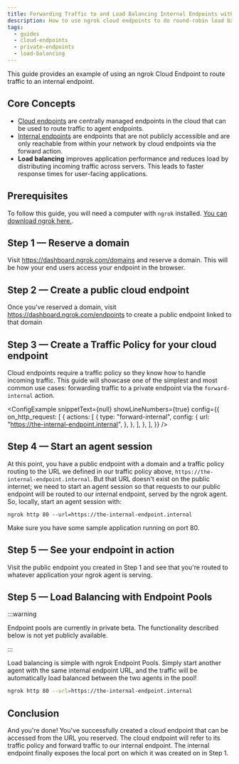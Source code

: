 ```yaml
---
title: Forwarding Traffic to and Load Balancing Internal Endpoints with Cloud Endpoints
description: How to use ngrok cloud endpoints to do round-robin load balancing.
tags:
  - guides
  - cloud-endpoints
  - private-endpoints
  - load-balancing
---
```



<!-- prettier-ignore -->
<!-- Imports -->


<!-- Guide -->

This guide provides an example of using an ngrok Cloud Endpoint to route traffic to an internal endpoint.

## Core Concepts

- [Cloud endpoints](/network-edge/cloud-endpoints) are centrally managed endpoints in the cloud that can be used to route traffic to agent endpoints.
- [Internal endpoints](/network-edge/internal-endpoints) are endpoints that are not publicly accessible and are only reachable from within your network by cloud endpoints via the forward action.
- **Load balancing** improves application performance and reduces load by distributing incoming traffic across servers. This leads to faster response times for user-facing applications.

## Prerequisites

To follow this guide, you will need a computer with `ngrok` installed. [You can download ngrok here.](https://download.ngrok.com).

## **Step 1** — Reserve a domain

Visit https://dashboard.ngrok.com/domains and reserve a domain. This will be how your end users access your endpoint in the browser.

## **Step 2** — Create a public cloud endpoint

Once you've reserved a domain, visit https://dashboard.ngrok.com/endpoints to create a public endpoint linked to that domain

## **Step 3** — Create a Traffic Policy for your cloud endpoint

Cloud endpoints require a traffic policy so they know how to handle incoming traffic. This guide will showcase one of the simplest and most common use cases: forwarding traffic to a private endpoint via the `forward-internal` action.

<ConfigExample
	snippetText={null}
	showLineNumbers={true}
	config={{
		on_http_request: [
			{
				actions: [
					{
						type: "forward-internal",
						config: {
							url: "https://the-internal-endpoint.internal",
						},
					},
				],
			},
		],
	}}
/>

## **Step 4** — Start an agent session

At this point, you have a public endpoint with a domain and a traffic policy routing to the URL we defined in our traffic policy above, `https://the-internal-endpoint.internal`. But that URL doesn't exist on the public internet; we need to start an agent session so that requests to our public endpoint will be routed to our internal endpoint, served by the ngrok agent. So, locally, start an agent session with:

`ngrok http 80 --url=https://the-internal-endpoint.internal`

Make sure you have some sample application running on port 80.

## **Step 5** — See your endpoint in action

Visit the public endpoint you created in Step 1 and see that you're routed to whatever application your ngrok agent is serving.

## **Step 5** — Load Balancing with Endpoint Pools

:::warning

Endpoint pools are currently in private beta. The functionality described below is not yet publicly available.

:::

Load balancing is simple with ngrok Endpoint Pools. Simply start another agent with the same internal endpoint URL,
and the traffic will be automatically load balanced between the two agents in the pool!

```bash
ngrok http 80 --url=https://the-internal-endpoint.internal
```

## Conclusion

And you're done! You've successfully created a cloud endpoint that can be accessed from the URL you reserved. The cloud endpoint will refer to its traffic policy and forward traffic to our internal endpoint. The internal endpoint finally exposes the local port on which it was created on in Step 1.
